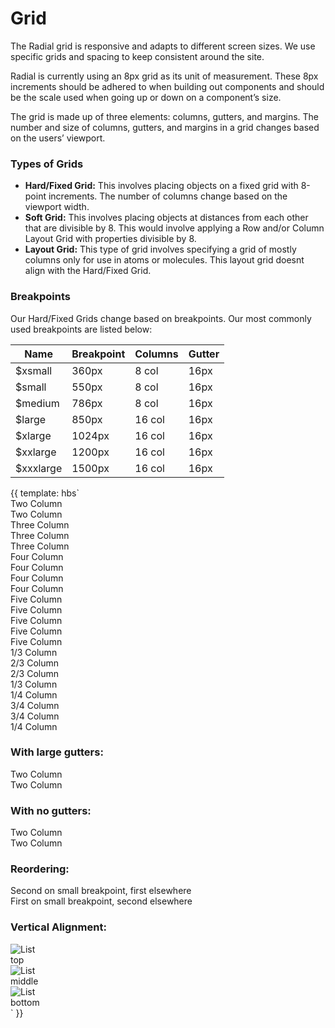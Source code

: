 
<Meta title="Foundations/Grid" />



# Grid

The Radial grid is responsive and adapts to different screen sizes. We use specific grids and spacing to keep consistent around the site.

Radial is currently using an 8px grid as its unit of measurement. These 8px increments should be adhered to when building out components and should be the scale used when going up or down on a component’s size.

The grid is made up of three elements: columns, gutters, and margins. The number and size of columns, gutters, and margins in a grid changes based on the users’ viewport.

  
  

### Types of Grids

* **Hard/Fixed Grid:** This involves placing objects on a fixed grid with 8-point increments. The number of columns change based on the viewport width.
* **Soft Grid:** This involves placing objects at distances from each other that are divisible by 8. This would involve applying a Row and/or Column Layout Grid with properties divisible by 8.
* **Layout Grid:** This type of grid involves specifying a grid of mostly columns only for use in atoms or molecules. This layout grid doesnt align with the Hard/Fixed Grid.

  

### Breakpoints

Our Hard/Fixed Grids change based on breakpoints. Our most commonly used breakpoints are listed below:

| Name | Breakpoint | Columns | Gutter |
|--|--|--|--|
| $xsmall | 360px | 8 col | 16px |
| $small | 550px | 8 col | 16px |
| $medium | 786px | 8 col | 16px |
| $large | 850px | 16 col | 16px |
| $xlarge | 1024px | 16 col | 16px |
| $xxlarge | 1200px | 16 col | 16px |
| $xxxlarge | 1500px | 16 col | 16px |

<Preview>
  <Story name="all" height="1590px">{{
    template: hbs`
    <div class="u-padding">
      <div class="l-grid l-grid--2up u-space--bottom">
        <div class="u-background-color--cool-white u-padding--half u-align-center">Two Column</div>
        <div class="u-background-color--cool-white u-padding--half u-align-center">Two Column</div>
      </div>
      <div class="l-grid l-grid--3up u-space--bottom">
        <div class="u-background-color--cool-white u-padding--half u-align-center">Three Column</div>
        <div class="u-background-color--cool-white u-padding--half u-align-center">Three Column</div>
        <div class="u-background-color--cool-white u-padding--half u-align-center">Three Column</div>
      </div>
      <div class="l-grid l-grid--4up u-space--bottom">
        <div class="u-background-color--cool-white u-padding--half u-align-center">Four Column</div>
        <div class="u-background-color--cool-white u-padding--half u-align-center">Four Column</div>
        <div class="u-background-color--cool-white u-padding--half u-align-center">Four Column</div>
        <div class="u-background-color--cool-white u-padding--half u-align-center">Four Column</div>
      </div>
      <div class="l-grid l-grid--5up u-space--bottom">
        <div class="u-background-color--cool-white u-padding--half u-align-center">Five Column</div>
        <div class="u-background-color--cool-white u-padding--half u-align-center">Five Column</div>
        <div class="u-background-color--cool-white u-padding--half u-align-center">Five Column</div>
        <div class="u-background-color--cool-white u-padding--half u-align-center">Five Column</div>
        <div class="u-background-color--cool-white u-padding--half u-align-center">Five Column</div>
      </div>
      <div class="l-grid l-grid--2x3 u-space--bottom">
        <div class="u-background-color--cool-white u-padding--half u-align-center">1/3 Column</div>
        <div class="u-background-color--cool-white u-padding--half u-align-center">2/3 Column</div>
      </div>
      <div class="l-grid l-grid--3x2 u-space--bottom">
        <div class="u-background-color--cool-white u-padding--half u-align-center">2/3 Column</div>
        <div class="u-background-color--cool-white u-padding--half u-align-center">1/3 Column</div>
      </div>
      <div class="l-grid l-grid--1x4 u-space--bottom">
        <div class="u-background-color--cool-white u-padding--half u-align-center">1/4 Column</div>
        <div class="u-background-color--cool-white u-padding--half u-align-center">3/4 Column</div>
      </div>
      <div class="l-grid l-grid--4x1 l-grid--full-width-small u-space--double--bottom">
        <div class="u-background-color--cool-white u-padding--half u-align-center">3/4 Column</div>
        <div class="u-background-color--cool-white u-padding--half u-align-center">1/4 Column</div>
      </div>
      <h3 class="u-space--bottom">With large gutters:</h3>
      <div class="l-grid l-grid--2up l-grid--large-gutters u-space--double--bottom">
        <div class="u-background-color--cool-white u-padding--half u-align-center">Two Column</div>
        <div class="u-background-color--cool-white u-padding--half u-align-center">Two Column</div>
      </div>
      <h3 class="u-space--bottom">With no gutters:</h3>
      <div class="l-grid l-grid--no-gutters l-grid--2up u-space--double--bottom">
        <div class="u-background-color--cool-white u-padding--half u-align-center">Two Column</div>
        <div class="u-background-color--cool-white u-padding--half u-align-center">Two Column</div>
      </div>
      <h3 class="u-space--bottom">Reordering:</h3>
      <div class="l-grid l-grid--2up u-space--double--bottom">
        <div class="u-background-color--cool-white u-padding--half u-align-center l-grid--order-1-large">Second on small breakpoint, first elsewhere</div>
        <div class="u-background-color--cool-white u-padding--half u-align-center l-grid--order-2-large">First on small breakpoint, second elsewhere</div>
      </div>
      <h3 class="u-space--bottom">Vertical Alignment:</h3>
      <div class="l-grid l-grid--1x4 l-grid--top u-space--bottom">
        <div><img alt="List" src="./images/Placeholder-Image-1_1.png" alt="placeholder image"/></div>
        <div class="u-background-color--cool-white u-padding--half u-align-center">top</div>
      </div>
      <div class="l-grid l-grid--1x4 l-grid--middle u-space--bottom">
        <div><img alt="List" src="./images/Placeholder-Image-1_1.png" alt="placeholder image"/></div>
        <div class="u-background-color--cool-white u-padding--half u-align-center">middle</div>
      </div>
      <div class="l-grid l-grid--1x4 l-grid--bottom u-space--bottom">
        <div><img alt="List" src="./images/Placeholder-Image-1_1.png" alt="placeholder image"/></div>
        <div class="u-background-color--cool-white u-padding--half u-align-center">bottom</div>
      </div>
    </div>
    `
  }}</Story>
</Preview>
